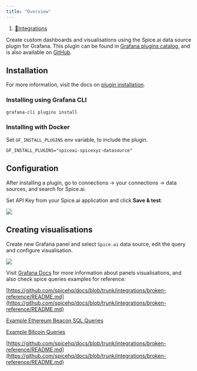 ```yaml
---
title: "Overview"
---
```


1. [🔌Integrations](/integrations)

Create custom dashboards and visualisations using the Spice.ai data source plugin for Grafana. This plugin can be found in [Grafana plugins catalog](https://grafana.com/grafana/plugins/spiceai-spicexyz-datasource/), and is also available on [GitHub](https://github.com/spiceai/grafana-spice.xyz-datasource/).

## Installation

For more information, visit the docs on [plugin installation](https://grafana.com/docs/grafana/latest/plugins/installation/).

### Installing using Grafana CLI

```
grafana-cli plugins install
```

### Installing with Docker

Set `GF_INSTALL_PLUGINS` env variable, to include the plugin.

```
GF_INSTALL_PLUGINS="spiceai-spicexyz-datasource"
```

## Configuration

After installing a plugin, go to connections -> your connections -> data sources, and search for Spice.ai.

Set API Key from your Spice.ai application and click **Save & test**:

![](/images/integrations/files%2Fv0%2Fb%2Fgitbook-x-prod.appspot.com%2Fo%2Fspaces%252F-Mc71sWdWMqp1e_rsTZE-129938315%252Fuploads%252FJhuLBl6WRDHCXaL9FtDd%252FCleanShot%25202023-07-18%2520at%252016.04.58%25402x.png)

## Creating visualisations

Create new Grafana panel and select `Spice.ai` data source, edit the query and configure visualisation.

![](/images/integrations/files%2Fv0%2Fb%2Fgitbook-x-prod.appspot.com%2Fo%2Fspaces%252F-Mc71sWdWMqp1e_rsTZE-129938315%252Fuploads%252F3NudIEsBCsPedxwkKDoP%252FCleanShot%25202023-07-18%2520at%252016.08.00%25402x.png)

Visit [Grafana Docs](https://grafana.com/docs/grafana/latest/panels-visualizations/) for more information about panels visualisations, and also check spice queries examples for reference:

[https://github.com/spicehq/docs/blob/trunk/integrations/broken-reference/README.md](https://github.com/spicehq/docs/blob/trunk/integrations/broken-reference/README.md)

[Example Ethereum Beacon SQL Queries](/reference/samples-and-examples/example-ethereum-beacon-sql-queries)

[Example Bitcoin Queries](/reference/samples-and-examples/example-bitcoin-queries)

[https://github.com/spicehq/docs/blob/trunk/integrations/broken-reference/README.md](https://github.com/spicehq/docs/blob/trunk/integrations/broken-reference/README.md)
